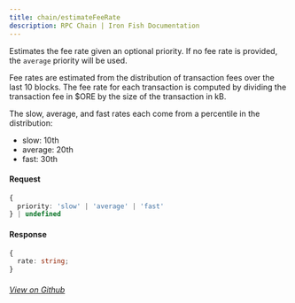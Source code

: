 ```yaml
---
title: chain/estimateFeeRate
description: RPC Chain | Iron Fish Documentation
---
```


Estimates the fee rate given an optional priority. If no fee rate is provided, the `average` priority will be used.

Fee rates are estimated from the distribution of transaction fees over the last 10 blocks. The fee rate for each transaction is computed by dividing the transaction fee in $ORE by the size of the transaction in kB.

The slow, average, and fast rates each come from a percentile in the distribution:

- slow: 10th
- average: 20th
- fast: 30th

#### Request

```ts
{
  priority: 'slow' | 'average' | 'fast'
} | undefined
```

#### Response

```ts
{
  rate: string;
}
```

###### [View on Github](https://github.com/iron-fish/ironfish/blob/master/ironfish/src/rpc/routes/chain/estimateFeeRate.ts)
